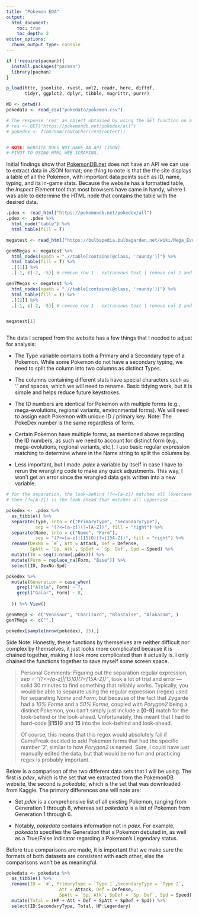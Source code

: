 ```yaml
---
title: "Pokemon EDA"
output: 
  html_document:
    toc: true
    toc_depth: 2
editor_options: 
  chunk_output_type: console
---
```


```r

if (!require(pacman)){
  install.packages("pacman")
  library(pacman)
}

p_load(httr, jsonlite, rvest, xml2, readr, here, diffdf,
       tidyr, ggplot2, dplyr, tibble, magrittr, purrr)

WD <- getwd()
pokedata <- read_csv("pokedata/pokemon.csv")
```

```r

# The response 'res' an object obtained by using the GET function on a link.
# res <- GET("https://pokemondb.net/pokedex/all")
# pokedex <- fromJSON(rawToChar(res$content))


# NOTE: WEBSITE DOES NOT HAVE AN API (JSON).
# PIVOT TO USING HTML WEB SCRAPING.
```

Initial findings show that [PokemonDB.net](https://pokemondb.net/pokedex/all) does not have an API we can use to extract data in JSON format; one thing to note is that the the site displays a table of all the Pokemon, with important data points such as ID, name, typing, and its in-game stats. Because the website has a formatted table, the *Inspect Element* tool that most browsers have came in handy, where I was able to determine the HTML node that contains the table with the desired data.

```r
.pdex <- read_html("https://pokemondb.net/pokedex/all")
.pdex <- .pdex %>% 
  html_node("table") %>% 
  html_table(fill = T)

megatest <- read_html("https://bulbapedia.bulbagarden.net/wiki/Mega_Evolution")

gen6Megas <- megatest %>% 
  html_nodes(xpath = ".//table[contains(@class, 'roundy')]") %>% 
  html_table(fill = T) %>% 
  .[[1]] %>% 
  .[-1, c(-2, -5)] # remove row 1 - extraneous text | remove col 2 and 5 - images

gen7Megas <- megatest %>% 
  html_nodes(xpath = ".//table[contains(@class, 'roundy')]") %>% 
  html_table(fill = T) %>% 
  .[[2]] %>% 
  .[-1, c(-2, -5)] # remove row 1 - extraneous text | remove col 2 and 5 - images


megatest[1]



```

The data I scraped from the website has a few things that I needed to adjust for analysis:

-   The Type variable contains both a Primary and a Secondary type of a Pokemon. While some Pokemon do not have a secondary typing, we need to split the column into two columns as distinct Types.

-   The columns containing different stats have special characters such as '.' and spaces, which we will need to rename. Basic tidying work, but it is simple and helps reduce future keystrokes.

-   The ID numbers are identical for Pokemon with multiple forms (e.g., mega-evolutions, regional variants, environmental forms). We will need to assign each Pokemon with unique ID / primary key. Note: The PokeDex number is the same regardless of form.

-   Certain Pokemon have multiple forms, as mentioned above regarding the ID numbers, as such we need to account for distinct form (e.g., mega-evolutions, regional variants, etc.). I use basic regular expression matching to determine where in the Name string to split the columns by.

-   Less important, but I made *.pdex* a variable by itself in case I have to rerun the wrangling code to make any quick adjustments. This way, I won't get an error since the wrangled data gets written into a new variable.

```r

# for the separation, the look-behind (?<=[a-z]) matches all lowercase ...
# then (?=[A-Z]) is the look-ahead that matches all uppercase ...

pokedex <- .pdex %>% 
  as_tibble() %>% 
  separate(Type, into = c("PrimaryType", "SecondaryType"),
           sep = "(?<=[a-z])(?=[A-Z])", fill = "right") %>% 
  separate(Name, into = c("Name", "Form"),
           sep = "(?<=[a-z]|[15]0)(?=[15A-Z])", fill = "right") %>%
  rename(DexNo = `#`, Att = Attack, Def = Defense, 
         SpAtt = `Sp. Atk`, SpDef = `Sp. Def`, Spd = Speed) %>% 
  mutate(ID = seq(1:nrow(.pdex))) %>% 
  mutate(Form = replace_na(Form, "Base")) %>% 
  select(ID, DexNo:Spd) 

pokedex %>% 
  mutate(Generation = case_when(
    grepl("Alola", Form) ~ 7,
    grepl("Galar", Form) ~ 8,
    
  )) %>% View()

gen6Mega <- c("Venasaur", "Charizard", "Blastoise", "Alakazam", )
gen7Mega <- c("",)

pokedex[sample(nrow(pokedex), 15),]
```

Side Note: Honestly, these functions by themselves are neither difficult nor complex by themselves, it just looks more complicated because it is chained together, making it look more complicated than it actually is. I only chained the functions together to save myself some screen space.

> Personal Comments: Figuring out the separation regular expression, *sep = "(?\<=[a-z]\|[15]0)(?=[15A-Z])"*, took a lot of trial and error --- solid 30 minutes to find something that reliably works. Typically, you would be able to separate using the regular expression (regex) used for separating *Name* and *Form*, but because of the fact that Zygarde had a *10% Forme* and a *50% Forme*, coupled with *Porygon2* being a distinct Pokemon, you can't simply just include a **[0-9]** match for the look-behind or the look-ahead. Unfortunately, this meant that I had to hard-code **\|[15]0** and **15** into the look-behind and look-ahead.
>
> Of course, this means that this regex would absolutely fail if GameFreak decided to add Pokemon forms that had the specific number '2', similar to how *Porygon2* is named. Sure, I could have just manually edited the data, but that would be no fun and practicing regex is probably important.

Below is a comparison of the two different data sets that I will be using. The first is *pdex*, which is the set that we extracted from the PokemonDB website, the second is *pokedata*, which is the set that was downloaded from Kaggle. The primary differences one will note are:

-   Set *pdex* is a comprehensive list of all existing Pokemon, ranging from Generation 1 through 8, whereas set *pokedata* is a list of Pokemon from Generation 1 through 6.

-   Notably, *pokedata* contains information not in *pdex*. For example, *pokedata* specifies the Generation that a Pokemon debuted in, as well as a True/False indicator regarding a Pokemon's Legendary status.

Before true comparisons are made, it is important that we make sure the formats of both datasets are consistent with each other, else the comparisons won't be as meaningful.

```r

pokedata <- pokedata %>% 
  as_tibble() %>% 
  rename(ID = `#`, PrimaryType = `Type 1`,SecondaryType = `Type 2`, 
                    Att = Attack, Def = Defense, 
                    SpAtt = `Sp. Atk`, SpDef = `Sp. Def`, Spd = Speed) %>% 
  mutate(Total = (HP + Att + Def + SpAtt + SpDef + Spd)) %>% 
  select(ID:SecondaryType, Total, HP:Legendary)


```

```r


```
